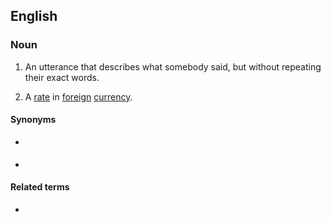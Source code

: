 ==English==

===Noun===
{{en-noun}}

# An utterance that describes what somebody said, but without repeating their exact words.
# {{lb|en|numismatics|business}} A [[rate]] in [[foreign]] [[currency]].

====Synonyms====
* {{sense|currency|lang=en}} {{l|en|currency rate}}
* {{sense|currency|lang=en}} {{l|en|receiving quotation}}

====Related terms====
* {{l|en|direct quotation}}